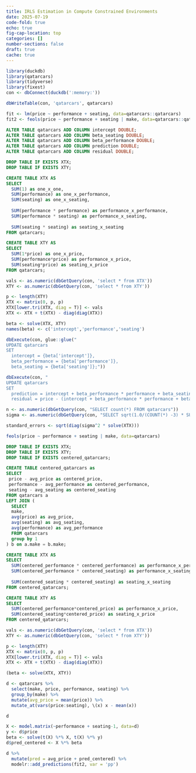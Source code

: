 ```yaml
---
title: IRLS Estimation in Compute Constrained Environments
date: 2025-07-19
code-fold: true
echo: true
fig-cap-location: top
categories: []
number-sections: false
draft: true
cache: true
---
```


```r
library(duckdb)
library(qatarcars)
library(tidyverse)
library(fixest)
con <- dbConnect(duckdb(':memory:'))

dbWriteTable(con, 'qatarcars', qatarcars)
```

```r
fit <- lm(price ~ performance + seating, data=qatarcars::qatarcars)
fit2 <- feols(price ~ performance + seating | make, data=qatarcars::qatarcars, cluster = ~origin)
```




```sql
ALTER TABLE qatarcars ADD COLUMN intercept DOUBLE;
ALTER TABLE qatarcars ADD COLUMN beta_seating DOUBLE;
ALTER TABLE qatarcars ADD COLUMN beta_performance DOUBLE;
ALTER TABLE qatarcars ADD COLUMN prediction DOUBLE;
ALTER TABLE qatarcars ADD COLUMN residual DOUBLE;
```


```sql
DROP TABLE IF EXISTS XTX;
DROP TABLE IF EXISTS XTY;

CREATE TABLE XTX AS 
SELECT
  SUM(1) as one_x_one,
  SUM(performance) as one_x_performance, 
  SUM(seating) as one_x_seating, 
  
  SUM(performance * performance) as performance_x_performance,
  SUM(performance * seating) as performance_x_seating,
  
  SUM(seating * seating) as seating_x_seating
FROM qatarcars;

CREATE TABLE XTY AS 
SELECT
  SUM(1*price) as one_x_price,
  SUM(performance*price) as performance_x_price,
  SUM(seating*price) as seating_x_price
FROM qatarcars;
```


```r
vals <- as.numeric(dbGetQuery(con, 'select * from XTX'))
XTY <- as.numeric(dbGetQuery(con, 'select * from XTY'))

p <- length(XTY)
XTX <- matrix(0, p, p)
XTX[lower.tri(XTX, diag = T)] <- vals
XTX <- XTX + t(XTX) - diag(diag(XTX))

beta <- solve(XTX, XTY)
names(beta) <- c('intercept','performance','seating')

dbExecute(con, glue::glue("
UPDATE qatarcars
SET
  intercept = {beta['intercept']},
  beta_performance = {beta['performance']},
  beta_seating = {beta['seating']};"))

dbExecute(con, "
UPDATE qatarcars
SET
  prediction = intercept + beta_performance * performance + beta_seating * seating,
  residual = price - (intercept + beta_performance * performance + beta_seating * seating);")

n <- as.numeric(dbGetQuery(con, "SELECT count(*) FROM qatarcars"))
sigma <- as.numeric(dbGetQuery(con, "SELECT sqrt(1.0/(COUNT(*) -3) * SUM(residual * residual)) FROM qatarcars"))

standard_errors <- sqrt(diag(sigma^2 * solve(XTX)))

```


```r
feols(price ~ performance + seating | make, data=qatarcars)
```


```sql
DROP TABLE IF EXISTS XTX;
DROP TABLE IF EXISTS XTY;
DROP TABLE IF EXISTS centered_qatarcars;

CREATE TABLE centered_qatarcars as 
SELECT
 price - avg_price as centered_price, 
 performance - avg_performance as centered_performance, 
 seating - avg_seating as centered_seating
FROM qatarcars a 
LEFT JOIN (
  SELECT
  make, 
  avg(price) as avg_price,
  avg(seating) as avg_seating,
  avg(performance) as avg_performance
  FROM qatarcars
  group by 1
) b on a.make = b.make;

CREATE TABLE XTX AS 
SELECT
  SUM(centered_performance * centered_performance) as performance_x_performance,
  SUM(centered_performance * centered_seating) as performance_x_seating,
  
  SUM(centered_seating * centered_seating) as seating_x_seating
FROM centered_qatarcars;

CREATE TABLE XTY AS 
SELECT
  SUM(centered_performance*centered_price) as performance_x_price,
  SUM(centered_seating*centered_price) as seating_x_price
FROM centered_qatarcars;
```

```r
vals <- as.numeric(dbGetQuery(con, 'select * from XTX'))
XTY <- as.numeric(dbGetQuery(con, 'select * from XTY'))

p <- length(XTY)
XTX <- matrix(0, p, p)
XTX[lower.tri(XTX, diag = T)] <- vals
XTX <- XTX + t(XTX) - diag(diag(XTX))

(beta <- solve(XTX, XTY))

```


```r
d <- qatarcars %>% 
  select(make, price, performance, seating) %>% 
  group_by(make) %>% 
  mutate(avg_price = mean(price)) %>% 
  mutate_at(vars(price:seating), \(x) x - mean(x))

d

X <- model.matrix(~performance + seating-1, data=d)
y <- d$price
beta <- solve(t(X) %*% X, t(X) %*% y)
d$pred_centered <- X %*% beta

d %>% 
  mutate(pred = avg_price + pred_centered) %>% 
  modelr::add_predictions(fit2, var = 'pp')
```

